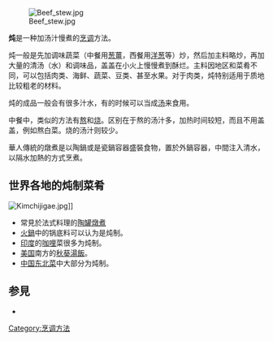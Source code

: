 {{NoteTA
|T=zh-hans:炖煮; zh-hant:燉煮;
|1=zh-hans:炖; zh-hant:燉;
}}
[[File:Beef_stew.jpg|thumb]]

'''炖'''是一种加汤汁慢煮的[[烹调|烹调]]方法。

炖一般是先加调味蔬菜（中餐用[[葱|葱]][[薑|薑]]，西餐用[[洋葱|洋葱]]等）炒，然后加主料略炒，再加大量的清汤（水）和调味品，盖盖在小火上慢慢煮到酥烂。主料因地区和菜肴不同，可以包括肉类、海鲜、蔬菜、豆类、甚至水果。对于肉类，炖特别适用于质地比较粗老的材料。

炖的成品一般会有很多汁水，有的时候可以当成[[汤|汤]]来食用。

中餐中，类似的方法有[[熬|熬]]和[[烧_(中餐)|烧]]。区别在于熬的汤汁多，加热时间较短，而且不用盖盖，例如熬白菜。烧的汤汁则较少。

華人傳統的燉煮是以陶鍋或是瓷鍋容器盛裝食物，置於外鍋容器，中間注入清水，以隔水加熱的方式烹煮。

==世界各地的炖制菜肴==
[[File:Kimchijigae.jpg|thumb]]]]
* 常見於法式料理的[[陶罐燉煮|陶罐燉煮]]
* [[火鍋|火鍋]]中的锅底料可以认为是炖制。
* [[印度|印度]]的[[咖哩|咖哩]]菜很多为炖制。
* [[美国|美国]]南方的[[秋葵湯飯|秋葵湯飯]]。
* [[中国|中国]][[东北菜|东北菜]]中大部分为炖制。

==参見==
* {{tsl|en|Double steaming|雙層蒸鍋}}

{{Commons category|position=left|Stews}}


{{烹飪技術}}

[[Category:烹调方法|Category:烹调方法]]